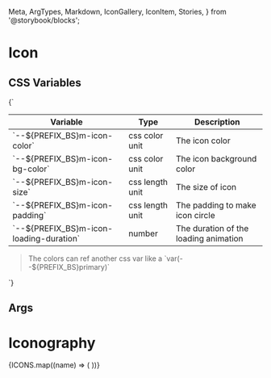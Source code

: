   Meta,
  ArgTypes,
  Markdown,
  IconGallery,
  IconItem,
  Stories,
} from '@storybook/blocks';



# Icon

## CSS Variables
<Markdown>
  {`

  | Variable                                 | Type            | Description                           |
  |------------------------------------------|-----------------|---------------------------------------|
  | \`--${PREFIX_BS}m-icon-color\`            | css color unit  | The icon color                        |
  | \`--${PREFIX_BS}m-icon-bg-color\`         | css color unit  | The icon background color             |
  | \`--${PREFIX_BS}m-icon-size\`             | css length unit | The size of icon                      |
  | \`--${PREFIX_BS}m-icon-padding\`          | css length unit | The padding to make icon circle       |
  | \`--${PREFIX_BS}m-icon-loading-duration\` | number          | The duration of the loading animation |

  > The colors can ref another css var like a \`var(--${PREFIX_BS}primary)\`

  `}
</Markdown>

## Args
<Meta of={MIconStories} />

<ArgTypes of={MIconStories} />

<Stories />

# Iconography

<IconGallery>
  {ICONS.map((name) => (
    <IconItem name={name}>
      <MIcon icon={name} />
    </IconItem>
  ))}
</IconGallery>

